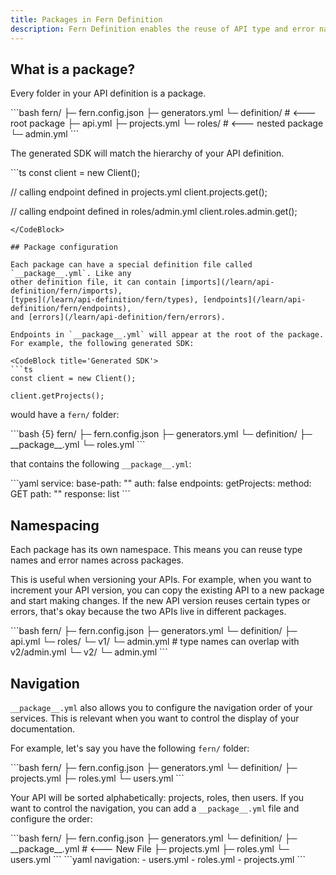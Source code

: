 ```yaml
---
title: Packages in Fern Definition 
description: Fern Definition enables the reuse of API type and error names across packages, and can configure the structure of your API documentation.
---
```


## What is a package?

Every folder in your API definition is a package.

<CodeBlock title='Example of package and nested package'>
```bash
fern/
├─ fern.config.json
├─ generators.yml
└─ definition/ # <--- root package
  ├─ api.yml
  ├─ projects.yml
  └─ roles/ # <--- nested package
    └─ admin.yml
```
</CodeBlock>

The generated SDK will match the hierarchy of your API definition.

<CodeBlock title='Generated SDK'>
```ts
const client = new Client();

// calling endpoint defined in projects.yml
client.projects.get();

// calling endpoint defined in roles/admin.yml
client.roles.admin.get();
```
</CodeBlock>

## Package configuration

Each package can have a special definition file called `__package__.yml`. Like any
other definition file, it can contain [imports](/learn/api-definition/fern/imports),
[types](/learn/api-definition/fern/types), [endpoints](/learn/api-definition/fern/endpoints),
and [errors](/learn/api-definition/fern/errors).

Endpoints in `__package__.yml` will appear at the root of the package.
For example, the following generated SDK:

<CodeBlock title='Generated SDK'>
```ts
const client = new Client();

client.getProjects();
```
</CodeBlock>

would have a `fern/` folder:

<CodeBlock title='fern/'>
```bash {5}
fern/
├─ fern.config.json
├─ generators.yml
└─ definition/
  ├─ __package__.yml
  └─ roles.yml
```
</CodeBlock>

that contains the following `__package__.yml`:

<CodeBlock title="__package__.yml">
```yaml 
service:
  base-path: ""
  auth: false
  endpoints:
    getProjects:
      method: GET
      path: ""
      response: list<Project>
```
</CodeBlock>

## Namespacing

Each package has its own namespace. This means you can reuse type names and
error names across packages.

This is useful when versioning your APIs. For example, when you want to
increment your API version, you can copy the existing API
to a new package and start making changes. If the new API version reuses
certain types or errors, that's okay because the two APIs live in different
packages.

<CodeBlock title="Versioning example">
```bash
fern/
├─ fern.config.json
├─ generators.yml
└─ definition/
  ├─ api.yml
  └─ roles/
      └─ v1/
        └─ admin.yml # type names can overlap with v2/admin.yml
      └─ v2/
        └─ admin.yml
```
</CodeBlock>

## Navigation

`__package__.yml` also allows you to configure the navigation order
of your services. This is relevant when you want to control the display
of your documentation.

For example, let's say you have the following `fern/` folder:

<CodeBlock title='fern/'>
```bash
fern/
├─ fern.config.json
├─ generators.yml
└─ definition/
  ├─ projects.yml
  ├─ roles.yml
  └─ users.yml
```
</CodeBlock>

Your API will be sorted alphabetically: projects, roles, then users. If you
want to control the navigation, you can add a `__package__.yml` file
and configure the order:

<CodeBlock title='fern/'>
```bash
fern/
├─ fern.config.json
├─ generators.yml
└─ definition/
  ├─ __package__.yml # <--- New File
  ├─ projects.yml
  ├─ roles.yml
  └─ users.yml
```
</CodeBlock>

<CodeBlock title='__package__.yml'>
```yaml
navigation: 
  - users.yml
  - roles.yml
  - projects.yml
```
</CodeBlock>